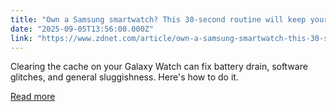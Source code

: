 ```yaml
---
title: "Own a Samsung smartwatch? This 30-second routine will keep your device running like new"
date: "2025-09-05T13:56:00.000Z"
link: "https://www.zdnet.com/article/own-a-samsung-smartwatch-this-30-second-routine-will-keep-your-device-running-like-new/"
---
```


Clearing the cache on your Galaxy Watch can fix battery drain, software glitches, and general sluggishness. Here's how to do it.

[Read more](https://www.zdnet.com/article/own-a-samsung-smartwatch-this-30-second-routine-will-keep-your-device-running-like-new/)
